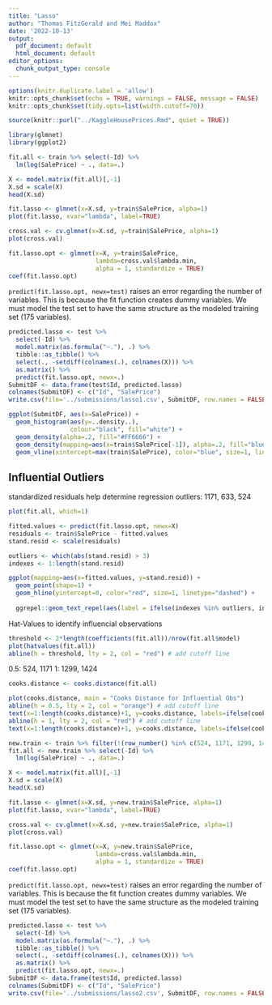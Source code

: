 ```yaml
---
title: "Lasso"
author: "Thomas FitzGerald and Mei Maddox"
date: '2022-10-13'
output:
  pdf_document: default
  html_document: default
editor_options: 
  chunk_output_type: console
---
```


```r
options(knitr.duplicate.label = 'allow')
knitr::opts_chunk$set(echo = TRUE, warnings = FALSE, message = FALSE)
knitr::opts_chunk$set(tidy.opts=list(width.cutoff=70))
```

```r
source(knitr::purl("../KaggleHousePrices.Rmd", quiet = TRUE))
```

```r
library(glmnet)
library(ggplot2)
```

```r
fit.all <- train %>% select(-Id) %>% 
  lm(log(SalePrice) ~ ., data=.)
```


```r
X <- model.matrix(fit.all)[,-1]
X.sd = scale(X)
head(X.sd)
```

```r
fit.lasso <- glmnet(x=X.sd, y=train$SalePrice, alpha=1)
plot(fit.lasso, xvar="lambda", label=TRUE)
```

```r
cross.val <- cv.glmnet(x=X.sd, y=train$SalePrice, alpha=1)
plot(cross.val)
```


```r
fit.lasso.opt <- glmnet(x=X, y=train$SalePrice, 
                        lambda=cross.val$lambda.min, 
                        alpha = 1, standardize = TRUE)
coef(fit.lasso.opt)
```

`predict(fit.lasso.opt, newx=test)` raises an error regarding the number of variables. This is because the fit function creates dummy variables. We must model the test set to have the same structure as the modeled training set (175 variables).

```r
predicted.lasso <- test %>% 
  select(-Id) %>% 
  model.matrix(as.formula("~."), .) %>%
  tibble::as_tibble() %>%
  select(., -setdiff(colnames(.), colnames(X))) %>%
  as.matrix() %>%
  predict(fit.lasso.opt, newx=.)
SubmitDF <- data.frame(test$Id, predicted.lasso)
colnames(SubmitDF) <- c("Id", "SalePrice")
write.csv(file='../submissions/lasso1.csv', SubmitDF, row.names = FALSE)
```


```r
ggplot(SubmitDF, aes(x=SalePrice)) + 
  geom_histogram(aes(y=..density..), 
                 colour="black", fill="white") +
  geom_density(alpha=.2, fill="#FF6666") +
  geom_density(mapping=aes(x=train$SalePrice[-1]), alpha=.2, fill="blue") +
  geom_vline(xintercept=max(train$SalePrice), color="blue", size=1, linetype="dashed")
```

## Influential Outliers

standardized residuals help determine regression outliers: 1171, 633, 524
```r
plot(fit.all, which=1)
```


```r
fitted.values <- predict(fit.lasso.opt, newx=X)
residuals <- train$SalePrice - fitted.values
stand.resid <- scale(residuals)

outliers <- which(abs(stand.resid) > 3)
indexes <- 1:length(stand.resid)

ggplot(mapping=aes(x=fitted.values, y=stand.resid)) +
  geom_point(shape=1) +
  geom_hline(yintercept=0, color="red", size=1, linetype="dashed") +
  
  ggrepel::geom_text_repel(aes(label = ifelse(indexes %in% outliers, indexes, "")))
```


Hat-Values to identify influencial observations
```r
threshold <- 2*length(coefficients(fit.all))/nrow(fit.all$model)
plot(hatvalues(fit.all))
abline(h = threshold, lty = 2, col = "red") # add cutoff line
```

0.5: 524, 1171
1: 1299, 1424
```r
cooks.distance <- cooks.distance(fit.all)

plot(cooks.distance, main = "Cooks Distance for Influential Obs")
abline(h = 0.5, lty = 2, col = "orange") # add cutoff line
text(x=1:length(cooks.distance)+1, y=cooks.distance, labels=ifelse(cooks.distance>0.5, names(cooks.distance),""), col="orange")
abline(h = 1, lty = 2, col = "red") # add cutoff line
text(x=1:length(cooks.distance)+1, y=cooks.distance, labels=ifelse(cooks.distance>1, names(cooks.distance),""), col="red")  # add labels
```





```r
new.train <- train %>% filter(!(row_number() %in% c(524, 1171, 1299, 1424)))
fit.all <- new.train %>% select(-Id) %>%
  lm(log(SalePrice) ~ ., data=.)
```


```r
X <- model.matrix(fit.all)[,-1]
X.sd = scale(X)
head(X.sd)
```

```r
fit.lasso <- glmnet(x=X.sd, y=new.train$SalePrice, alpha=1)
plot(fit.lasso, xvar="lambda", label=TRUE)
```

```r
cross.val <- cv.glmnet(x=X.sd, y=new.train$SalePrice, alpha=1)
plot(cross.val)
```

```r
fit.lasso.opt <- glmnet(x=X, y=new.train$SalePrice, 
                        lambda=cross.val$lambda.min, 
                        alpha = 1, standardize = TRUE)
coef(fit.lasso.opt)
```

`predict(fit.lasso.opt, newx=test)` raises an error regarding the number of variables. This is because the fit function creates dummy variables. We must model the test set to have the same structure as the modeled training set (175 variables).

```r
predicted.lasso <- test %>% 
  select(-Id) %>% 
  model.matrix(as.formula("~."), .) %>%
  tibble::as_tibble() %>%
  select(., -setdiff(colnames(.), colnames(X))) %>%
  as.matrix() %>%
  predict(fit.lasso.opt, newx=.)
SubmitDF <- data.frame(test$Id, predicted.lasso)
colnames(SubmitDF) <- c("Id", "SalePrice")
write.csv(file='../submissions/lasso2.csv', SubmitDF, row.names = FALSE)
```

